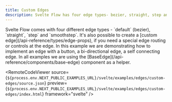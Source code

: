 ```yaml
---
title: Custom Edges
description: Svelte Flow has four edge types- bezier, straight, step and smoothstep. It’s also possible to create a custom edge, if you need a special edge routing or controls at the edge.
---
```



<ExampleLayout>
Svelte Flow comes with four different edge types - `default` (bezier), `straight`, `step` and `smoothstep`. It's also possible to create a [custom edge](/api-reference/types/edge-props), if you need a special edge routing or controls at the edge. In this example we are demonstrating how to implement an edge with a button, a bi-directional edge, a self connecting edge. In all examples we are using the [BaseEdge](/api-reference/components/base-edge) component as a helper.

<RemoteCodeViewer
  source={`${process.env.NEXT_PUBLIC_EXAMPLES_URL}/svelte/examples/edges/custom-edges/source.json`}
  preview={`${process.env.NEXT_PUBLIC_EXAMPLES_URL}/svelte/examples/edges/custom-edges/index.html`}
  framework="svelte"
/>
</ExampleLayout>
